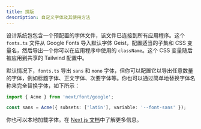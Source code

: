 ```yaml
---
title: 排版
description: 自定义字体及其使用方法
---
```


设计系统包包含一个预配置的字体文件，该文件已连接到所有应用程序。这个 `fonts.ts` 文件从 Google Fonts 导入默认字体 Geist，配置适当的子集和 CSS 变量名，然后导出一个你可以在应用程序中使用的 `className`。这个 CSS 变量随后被应用到共享的 Tailwind 配置中。

默认情况下，`fonts.ts` 导出 `sans` 和 `mono` 字体，但你可以配置它以导出任意数量的字体，例如标题字体、正文字体、次要字体等。你也可以通过简单地替换字体名称来完全替换字体，如下所示：

```ts packages/design-system/lib/fonts.ts
import { Acme } from 'next/font/google';

const sans = Acme({ subsets: ['latin'], variable: '--font-sans' });
```

你也可以本地加载字体。在 [Next.js 文档](https://nextjs.org/docs/app/building-your-application/optimizing/fonts)中了解更多信息。